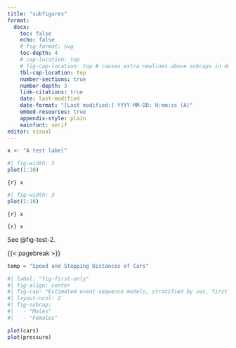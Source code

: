 ```yaml
---
title: "subfigures"
format: 
  docx:
    toc: false
    echo: false
    # fig-format: svg
    toc-depth: 4
    # cap-location: top
    # fig-cap-location: top # causes extra newlines above subcaps in docx
    tbl-cap-location: top
    number-sections: true
    number-depth: 3
    link-citations: true
    date: last-modified
    date-format: "[Last modified:] YYYY-MM-DD: H:mm:ss (A)"
    embed-resources: true
    appendix-style: plain
    mainfont: serif
editor: visual
---
```


```r
x <- "A test label"
```

:::: {#fig-test layout-ncol=2}

::: {#fig-test-1}
```r
#| fig-width: 3
plot(1:10)
```

`{r} x`
:::

::: {#fig-test-2}
```r
#| fig-width: 3
plot(1:10)
```

`{r} x`
:::

`{r} x`
::::

See @fig-test-2.

{{< pagebreak >}}

```r
temp = "Speed and Stopping Distances of Cars"
```

```r
#| label: "fig-first-only"
#| fig-align: center
#| fig-cap: "Estimated event sequence models, stratified by sex, first visits only"
#| layout-ncol: 2
#| fig-subcap:
#|   - "Males"
#|   - "Females"

plot(cars)
plot(pressure)
```